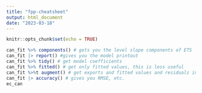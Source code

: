 ```yaml
---
title: "fpp-cheatsheet"
output: html_document
date: "2023-03-18"
---
```


```r
knitr::opts_chunk$set(echo = TRUE)
```

```r

can_fit %>% components() # gets you the level slope components of ETS
can_fit |> report() #gives you the model printout
can_fit %>% tidy() # get model coefficients
can_fit %>% fitted() # get only fitted values, this is less useful
can_fit %>%t augment() # get exports and fitted values and residuals in the same dataset
can_fit |> accuracy() # gives you RMSE, etc.
ec_can

```

